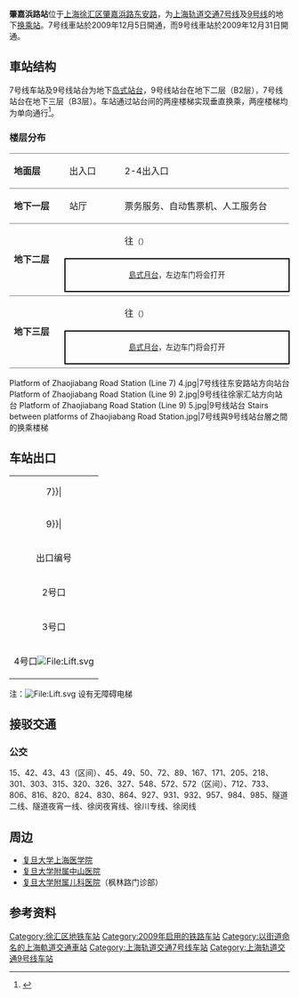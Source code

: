 {{noteTA 
|G1 =Railway}}
{{Infobox station
|name = 肇嘉浜路
|eng_name = Zhaojiabang Road
|symbol_right =
|linecolour = {{上海地铁颜色|7|yes}}
|linecolour2 = {{上海地铁颜色|9|yes}}
|image = Platform of Zhaojiabang Road Station (Line 9).jpg
|caption = 肇嘉浜路站9号线站台
|other_name = 
|country = {{PRC}}
|borough = [[上海市|上海市]][[徐汇区|徐汇区]][[天平路街道|天平路街道]]与[[枫林路街道|枫林路街道]]交界
|address = [[乌鲁木齐南路|乌鲁木齐南路]]、[[东安路|东安路]]与[[肇嘉浜路|肇嘉浜路]]交叉口
|coordinates = {{coord|31|12|5|N|121|26|42|E|type:railwaystation}}
|elevation = 
|owned = [[上海申通地铁集团|上海申通地铁集团]]
|operator = [[上海地铁|上海地铁]]
|lines = {{上海地铁线路名|7|SL}}<br/>{{上海地铁线路名|9|SL}}
|distance = 
|platform = {{上海地铁线路名|7|S}}：1個[[島式月台|島式月台]]<br/>{{上海地铁线路名|9|S}}：1個[[島式月台|島式月台]]
|tracks = 4条
|bus_routes = 
|bus_stands = 
|connections = 
|structure = 地下车站
|hall = 地下站厅
|depth = 
|levels = 
|interchange = 节点换乘、站厅换乘
|exits = 3个
|architect = 
|architectural_style = 
|colour = 
|type = 
|status = 运营中
|code = 
|classification = 
|website = 
|built = 
|opened = {{上海地铁线路名|7|S}}：{{Start date|2009|12|5|df=y}}<br/>{{上海地铁线路名|9|S}}：{{Start date|2009|12|31|df=y}}
|closed = 
|former = 
|pass_year = 
|passengers = 
|pass_system = 
|pass_rank = 
|mpassengers = 
|trains = 
|station_hours = 
|hours = 
|first = {{collapsible list
 |title = 　
 |
{{上海地铁线路名|7|S}}
:往{{上海地铁起讫站|7|L}}：5:58
:往{{上海地铁起讫站|7|R}}：6:04
{{上海地铁线路名|9|S}}
:往{{上海地铁起讫站|9|L}}：5:51
:往{{上海地铁起讫站|9|R}}：6:03
}}
|last = {{collapsible list
 |title = 　
 |
{{上海地铁线路名|7|S}}
:往{{上海地铁起讫站|7|L}}：22:58
:往{{上海地铁起讫站|7|R}}：23:04
{{上海地铁线路名|9|S}}
:往{{上海地铁起讫站|9|L}}：23:16
:往{{上海地铁起讫站|9|R}}：23:28
}}
|adjacent = {{adjacent stations|system=上海地铁
|line1=7|left1=常熟路|right1=东安路
|line2=9|left2=徐家汇|right2=嘉善路}}
}}
'''肇嘉浜路站'''位于[[上海|上海]][[徐汇区|徐汇区]][[肇嘉浜路|肇嘉浜路]][[东安路_(上海)|东安路]]，为[[上海轨道交通7号线|上海轨道交通7号线]]及[[上海轨道交通9号线|9号线]]的地下[[换乘站|换乘站]]。7号线車站於2009年12月5日開通，而9号线車站於2009年12月31日開通。

==車站结构==
{{multiple image|align=right|direction=vertical|width=220
|image1=View in Zhaojiabang Road Station 3.jpg|caption1=7号线站厅
|image2=View in Zhaojiabang Road Station 2.jpg|caption2=9号线站厅
|image3=Platform of Zhaojiabang Road Station (Line 7) 2.jpg|caption3=7号线站台
}}
7号线车站及9号线站台为地下[[岛式站台|岛式站台]]，9号线站台在地下二层（B2层），7号线站台在地下三层（B3层）。车站通过站台间的两座楼梯实现垂直换乘，两座楼梯均为单向通行<ref>{{cite news|title=巧妙分隔合理布局 7、9号线肇嘉浜路站优化站台客流换乘|url=http://www.shmetro.com/node65/node66/201203/con111135.htm|publisher=上海地铁|date=2012-03-07|accessdate=2018-10-23|archive-date=2018-10-24|archive-url=https://web.archive.org/web/20181024035215/http://www.shmetro.com/node65/node66/201203/con111135.htm|dead-url=no}}</ref>。
===楼层分布===
{|cellspacing=0 cellpadding=3
|style="border-bottom:solid 1px gray;border-top:solid 1px gray;" width=100|'''地面层'''
|style="border-top:solid 1px gray;border-bottom:solid 1px gray;" width=100|出入口
|style="border-top:solid 1px gray;border-bottom:solid 1px gray;" width=350|2-4出入口
|-
|style="border-bottom:solid 1px gray;"|'''地下一层'''
|style="border-bottom:solid 1px gray;"|站厅
|style="border-bottom:solid 1px gray;"|票务服务、自动售票机、人工服务台
|-
|style="border-bottom:solid 1px gray;" rowspan=3|'''地下二层'''
|{{arrow|L}}
|{{上海地铁线路名|9}}往{{站|松江南站}}<small>（{{站|徐家汇}}）</small>
|-
|style="border-right:solid 2px black;border-left:solid 2px black;border-top:solid 2px black;border-bottom:solid 2px black;" colspan=2|<center><small>[[島式月台|島式月台]]，左边车门将会打开</small></center>
|-
|style="border-bottom:solid 1px gray;"|
|style="border-bottom:solid 1px gray;"|{{split text|{{上海地铁线路名|9}}往{{站|曹路}}<small>（{{站|嘉善路}}）</small>|{{arrow|R}}}}
|-
|style="border-bottom:solid 1px gray;" rowspan=3|'''地下三层'''
|{{arrow|L}}
|{{上海地铁线路名|7}}往{{站|美兰湖}}<small>（{{站|常熟路}}）</small>
|-
|style="border-right:solid 2px black;border-left:solid 2px black;border-top:solid 2px black;border-bottom:solid 2px black;" colspan=2|<center><small>[[島式月台|島式月台]]，左边车门将会打开</small></center>
|-
|style="border-bottom:solid 1px gray;"|
|style="border-bottom:solid 1px gray;"|{{split text|{{上海地铁线路名|7}}往{{站|花木路}}<small>（{{站|东安路}}）</small>|{{arrow|R}}}}
|}

<gallery>
Platform of Zhaojiabang Road Station (Line 7) 4.jpg|7号线往东安路站方向站台
Platform of Zhaojiabang Road Station (Line 9) 2.jpg|9号线往徐家汇站方向站台
Platform of Zhaojiabang Road Station (Line 9) 5.jpg|9号线站台
Stairs between platforms of Zhaojiabang Road Station.jpg|7号线與9号线站台層之間的换乘楼梯
</gallery>

==车站出口==
{| class="wikitable"
|colspan=4 align="center" bgcolor={{上海地铁颜色|7}}|
|-
|colspan=4 align="center" bgcolor={{上海地铁颜色|9}}|
|-
! 出口编号 !! 建议前往目的地 !! 照片
|-
| 2号口 || 肇嘉浜路南侧，东安路东 || [[File:Entrance_No.2_of_Zhaojiabang_Road_Station_at_night.jpg|200px]]
|-
| 3号口 || 东安路东侧，医学院路北 || 
|-
| 4号口[[File:Lift.svg|File:Lift.svg]]  || 东安路西侧，肇嘉浜路南 || 
|}

注：[[File:Lift.svg|File:Lift.svg]] 设有无障碍电梯

==接驳交通==
===公交===
15、42、43、43（区间）、45、49、50、72、89、167、171、205、218、301、303、315、320、326、327、548、572、572（区间）、712、733、806、816、820、824、830、864、927、931、932、957、984、985、隧道二线、隧道夜宵一线、徐闵夜宵线、徐川专线、徐闵线

==周边==
*[[复旦大学上海医学院|复旦大学上海医学院]]
*[[复旦大学附属中山医院|复旦大学附属中山医院]]
*[[复旦大学附属儿科医院|复旦大学附属儿科医院]]（枫林路门诊部）

==参考资料==
{{commonscat|Zhaojiabang Road Station}}
{{reflist}}

{{上海轨道交通7号线车站}}
{{上海轨道交通9号线车站}}

[[Category:徐汇区地铁车站|Category:徐汇区地铁车站]]
[[Category:2009年启用的铁路车站|Category:2009年启用的铁路车站]]
[[Category:以街道命名的上海軌道交通車站|Category:以街道命名的上海軌道交通車站]]
[[Category:上海轨道交通7号线车站|Category:上海轨道交通7号线车站]]
[[Category:上海轨道交通9号线车站|Category:上海轨道交通9号线车站]]